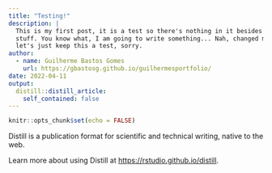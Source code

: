 ```yaml
---
title: "Testing!"
description: |
  This is my first post, it is a test so there's nothing in it besides text and
  stuff. You know what, I am going to write something... Nah, changed my mind,
  let's just keep this a test, sorry.
author:
  - name: Guilherme Bastos Gomes
    url: https://gbastosg.github.io/guilhermesportfolio/
date: 2022-04-11
output:
  distill::distill_article:
    self_contained: false
---
```



```r
knitr::opts_chunk$set(echo = FALSE)
```

Distill is a publication format for scientific and technical writing, native to the web.

Learn more about using Distill at <https://rstudio.github.io/distill>.


